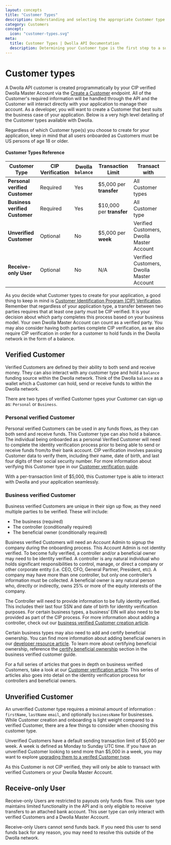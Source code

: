 ```yaml
---
layout: concepts
title: "Customer Types"
description: Understanding and selecting the appropriate Customer type is the first step to a successful payment integration.
category: Customers
concept:
  icon: "customer-types.svg"
meta:
  title: Customer Types | Dwolla API Documentation
  description: Determining your Customer type is the first step to a successful integration.
---
```



# Customer types

A Dwolla API customer is created programmatically by your CIP verified Dwolla Master Account via the [Create a Customer](https://docs.dwolla.com/#create-a-customer) endpoint. All of the Customer's required information will be handled through the API and the Customer will interact directly with your application to manage their account. As a developer, you will want to create a Customer that best suits the business case of your application. Below is a very high level detailing of the Customer types available with Dwolla.

<AlertBar variation="info">
  Regardless of which Customer type(s) you choose to create for your
  application, keep in mind that all users onboarded as Customers must be US
  persons of age 18 or older.
</AlertBar>

#### Customer Types Reference

| **Customer Type**              | CIP Verification | Dwolla `balance` | Transaction Limit         | Transact with                             |
| ------------------------------ | ---------------- | ---------------- | ------------------------- | ----------------------------------------- |
| **Personal verified Customer** | Required         | Yes              | \$5,000 per **transfer**  | All Customer types                        |
| **Business verified Customer** | Required         | Yes              | \$10,000 per **transfer** | All Customer type                         |
| **Unverified Customer**        | Optional         | No               | \$5,000 per **week**      | Verified Customers, Dwolla Master Account |
| **Receive-only User**          | Optional         | No               | N/A                       | Verified Customers, Dwolla Master Account |

As you decide what Customer types to create for your application, a good thing to keep in mind is [Customer Identification Program (CIP) Verification](https://www.dwolla.com/updates/guide-to-cip-customer-identification-program-dwolla-payments-api/). Remember that regardless of your application type, a transfer between two parties requires that at least one party must be CIP verified. It is your decision about which party completes this process based on your business model. Your own Dwolla Master Account can count as a verified party. You may also consider having both parties complete CIP verification, as we also require CIP verification in order for a customer to hold funds in the Dwolla network in the form of a balance.

## Verified Customer

Verified Customers are defined by their ability to both send and receive money. They can also interact with any customer type and hold a `balance` funding source within the Dwolla network. Think of the Dwolla `balance` as a wallet which a Customer can hold, send or receive funds to within the Dwolla network.

There are two types of verified Customer types your Customer can sign up as: `Personal` or `Business`.

### Personal verified Customer

Personal verified Customers can be used in any funds flows, as they can both send and receive funds. This Customer type can also hold a balance. The individual being onboarded as a personal Verified Customer will need to complete the identity verification process prior to being able to send or receive funds from/to their bank account. CIP verification involves passing Customer data to verify them, including their name, date of birth, and last four digits of their social security number. For more information about verifying this Customer type in our [Customer verification guide](/guides/personal-verified-customer/create-a-customer).

With a per-transaction limit of \$5,000, this Customer type is able to interact with Dwolla and your application seamlessly.

### Business verified Customer

Business verified Customers are unique in their sign up flow, as they need multiple parties to be verified. These will include:

- The business (required)
- The controller (conditionally required)
- The beneficial owner (conditionally required)

Business verified Customers will need an Account Admin to signup the company during the onboarding process. This Account Admin is not identity verified. To become fully verified, a controller and/or a beneficial owner may need to be identity verified. A controller is any natural individual who holds significant responsibilities to control, manage, or direct a company or other corporate entity (i.e. CEO, CFO, General Partner, President, etc). A company may have more than one controller, but only one controller’s information must be collected. A beneficial owner is any natural person who, directly or indirectly, owns 25% or more of the equity interests of the company.

The Controller will need to provide information to be fully identity verified. This includes their last four SSN and date of birth for identity verification purposes. For certain business types, a business’ EIN will also need to be provided as part of the CIP process. For more information about adding a controller, check out our [business verified Customer creation article](/guides/business-verified-customer/create-a-customer).

Certain business types may also need to add and certify beneficial ownership. You can find more information about adding beneficial owners in our [developer resource article](/guides/business-verified-customer/adding-beneficial-owners). To learn more about certifying beneficial ownership, reference the [certify beneficial ownership](/guides/business-verified-customer/certify-beneficial-ownership) section in the business verified customer guide.

For a full series of articles that goes in depth on business verified Customers, take a look at our [Customer verification article](/guides/business-verified-customer). This series of articles also goes into detail on the identity verification process for controllers and beneficial owners.

## Unverified Customer

An unverified Customer type requires a minimal amount of information : `firstName`, `lastName` `email`, and optionally `businessName` for businesses. While Customer creation and onboarding is light weight compared to a verified Customer, there are a few things to consider when choosing this customer type.

Unverified Customers have a default sending transaction limit of $5,000 per week. A week is defined as Monday to Sunday UTC time. If you have an unverified Customer looking to send more than $5,000 in a week, you may want to explore [upgrading them to a verifed Customer type](https://docs.dwolla.com/#update-a-customer).

As this Customer is not CIP verified, they will only be able to transact with verified Customers or your Dwolla Master Account.

## Receive-only User

Receive-only Users are restricted to payouts only funds flow. This user type maintains limited functionality in the API and is only eligible to receive transfers to an attached bank account. This user type can only interact with verified Customers and a Dwolla Master Account.

<AlertBar variation="info">
  Receive-only Users cannot send funds back. If you need this user to send funds
  back for any reason, you may need to resolve this outside of the Dwolla
  network.
</AlertBar>
